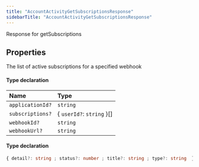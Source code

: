 ```yaml
---
title: "AccountActivityGetSubscriptionsResponse"
sidebarTitle: "AccountActivityGetSubscriptionsResponse"
---
```


Response for getSubscriptions

## Properties

<ResponseField name="data" type="Object" required>
The list of active subscriptions for a specified webhook
</ResponseField>


#### Type declaration

| Name | Type |
| :------ | :------ |
| `applicationId?` | `string` |
| `subscriptions?` | \{ `userId?`: `string`  }[] |
| `webhookId?` | `string` |
| `webhookUrl?` | `string` |




<ResponseField name="errors" type="Object">


#### Type declaration

```ts
{ detail?: string ; status?: number ; title?: string ; type?: string  }[]
```
</ResponseField>

